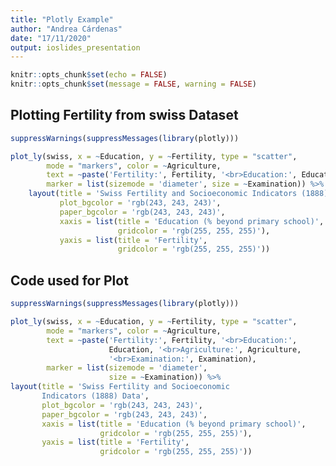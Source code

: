 ```yaml
---
title: "Plotly Example"
author: "Andrea Cárdenas"
date: "17/11/2020"
output: ioslides_presentation
---
```


```r
knitr::opts_chunk$set(echo = FALSE)
knitr::opts_chunk$set(message = FALSE, warning = FALSE)
```

## Plotting Fertility from swiss Dataset

```r
suppressWarnings(suppressMessages(library(plotly)))

plot_ly(swiss, x = ~Education, y = ~Fertility, type = "scatter", 
        mode = "markers", color = ~Agriculture, 
        text = ~paste('Fertility:', Fertility, '<br>Education:', Education, '<br>Agriculture:', Agriculture, '<br>Examination:', Examination), 
        marker = list(sizemode = 'diameter', size = ~Examination)) %>%
    layout(title = 'Swiss Fertility and Socioeconomic Indicators (1888) Data',
           plot_bgcolor = 'rgb(243, 243, 243)',
           paper_bgcolor = 'rgb(243, 243, 243)',
           xaxis = list(title = 'Education (% beyond primary school)',
                        gridcolor = 'rgb(255, 255, 255)'),
           yaxis = list(title = 'Fertility',
                        gridcolor = 'rgb(255, 255, 255)'))
```

## Code used for Plot

```r
suppressWarnings(suppressMessages(library(plotly)))

plot_ly(swiss, x = ~Education, y = ~Fertility, type = "scatter", 
        mode = "markers", color = ~Agriculture, 
        text = ~paste('Fertility:', Fertility, '<br>Education:', 
                      Education, '<br>Agriculture:', Agriculture, 
                      '<br>Examination:', Examination), 
        marker = list(sizemode = 'diameter', 
                      size = ~Examination)) %>%
layout(title = 'Swiss Fertility and Socioeconomic 
       Indicators (1888) Data',
       plot_bgcolor = 'rgb(243, 243, 243)',
       paper_bgcolor = 'rgb(243, 243, 243)',
       xaxis = list(title = 'Education (% beyond primary school)',
                    gridcolor = 'rgb(255, 255, 255)'),
       yaxis = list(title = 'Fertility',
                    gridcolor = 'rgb(255, 255, 255)'))
```